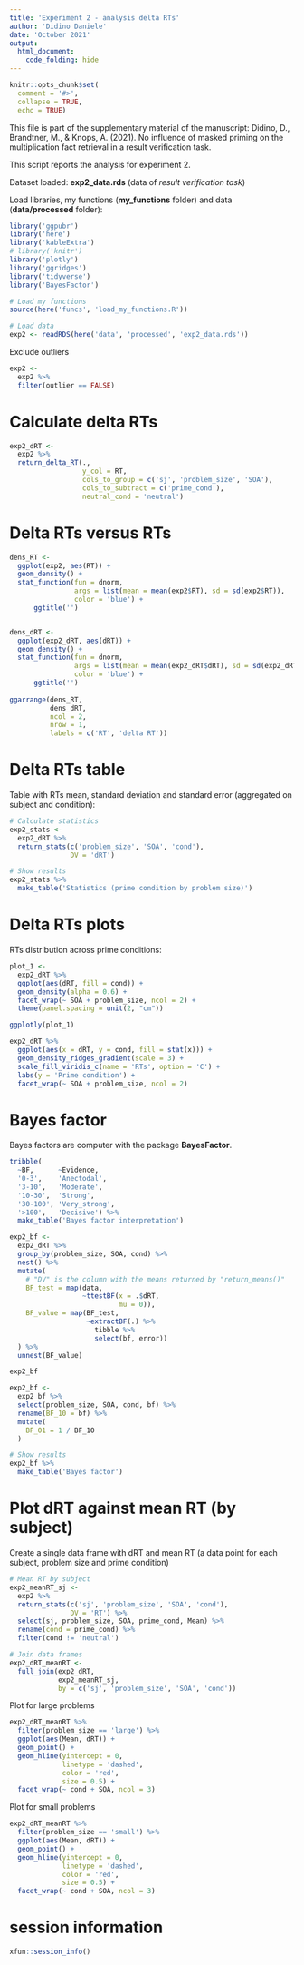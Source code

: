 ---
title: 'Experiment 2 - analysis delta RTs'
author: 'Didino Daniele'
date: 'October 2021'
output: 
  html_document:
    code_folding: hide
---

```{r, setup, include=FALSE}
knitr::opts_chunk$set(
  comment = '#>',
  collapse = TRUE,
  echo = TRUE)
```

This file is part of the supplementary material of the manuscript:
Didino, D., Brandtner, M., & Knops, A. (2021). No influence of masked priming 
on the multiplication fact retrieval in a result verification task.

This script reports the analysis for experiment 2.

Dataset loaded: **exp2_data.rds** (data of *result verification task*)

Load libraries, my functions (**my_functions** folder) and data 
(**data/processed** folder):

```{r}
library('ggpubr')
library('here')
library('kableExtra')
# library('knitr')
library('plotly')
library('ggridges')
library('tidyverse')
library('BayesFactor')

# Load my functions
source(here('funcs', 'load_my_functions.R'))

# Load data
exp2 <- readRDS(here('data', 'processed', 'exp2_data.rds'))
```


Exclude outliers

```{r}
exp2 <- 
  exp2 %>% 
  filter(outlier == FALSE)
```

# Calculate delta RTs

```{r}
exp2_dRT <- 
  exp2 %>% 
  return_delta_RT(.,
                  y_col = RT,
                  cols_to_group = c('sj', 'problem_size', 'SOA'),
                  cols_to_subtract = c('prime_cond'),
                  neutral_cond = 'neutral')
```


# Delta RTs versus RTs

```{r, fig.height = 4, fig.width = 7, fig.align = 'center'}
dens_RT <- 
  ggplot(exp2, aes(RT)) + 
  geom_density() +
  stat_function(fun = dnorm, 
                args = list(mean = mean(exp2$RT), sd = sd(exp2$RT)),
                color = 'blue') +
      ggtitle('')


dens_dRT <- 
  ggplot(exp2_dRT, aes(dRT)) + 
  geom_density() +
  stat_function(fun = dnorm, 
                args = list(mean = mean(exp2_dRT$dRT), sd = sd(exp2_dRT$dRT)),
                color = 'blue') +
      ggtitle('')
  
ggarrange(dens_RT,
          dens_dRT,
          ncol = 2,
          nrow = 1,
          labels = c('RT', 'delta RT'))
```


# Delta RTs table

Table with RTs mean, standard deviation and standard error (aggregated on 
                                                            subject and condition):

```{r}
# Calculate statistics
exp2_stats <- 
  exp2_dRT %>%
  return_stats(c('problem_size', 'SOA', 'cond'),
               DV = 'dRT')

# Show results
exp2_stats %>% 
  make_table('Statistics (prime condition by problem size)')
```


# Delta RTs plots

RTs distribution across prime conditions:

```{r, fig.height = 6, fig.width = 8, fig.align = 'center'}
plot_1 <-
  exp2_dRT %>% 
  ggplot(aes(dRT, fill = cond)) +
  geom_density(alpha = 0.6) +
  facet_wrap(~ SOA + problem_size, ncol = 2) +
  theme(panel.spacing = unit(2, "cm"))

ggplotly(plot_1)
```


```{r, fig.height = 6, fig.width = 8, fig.align = 'center'}
exp2_dRT %>% 
  ggplot(aes(x = dRT, y = cond, fill = stat(x))) +
  geom_density_ridges_gradient(scale = 3) +
  scale_fill_viridis_c(name = 'RTs', option = 'C') +
  labs(y = 'Prime condition') +
  facet_wrap(~ SOA + problem_size, ncol = 2) 
```


# Bayes factor

Bayes factors are computer with the package **BayesFactor**.


```{r}
tribble(
  ~BF,      ~Evidence,
  '0-3',    'Anectodal',
  '3-10',   'Moderate',
  '10-30',  'Strong',
  '30-100', 'Very_strong',
  '>100',   'Decisive') %>% 
  make_table('Bayes factor interpretation')
```



```{r}
exp2_bf <- 
  exp2_dRT %>% 
  group_by(problem_size, SOA, cond) %>% 
  nest() %>% 
  mutate(
    # "DV" is the column with the means returned by "return_means()"
    BF_test = map(data,
                  ~ttestBF(x = .$dRT,
                           mu = 0)),
    BF_value = map(BF_test,
                   ~extractBF(.) %>% 
                     tibble %>% 
                     select(bf, error))
  ) %>% 
  unnest(BF_value)

exp2_bf

exp2_bf <- 
  exp2_bf %>%
  select(problem_size, SOA, cond, bf) %>% 
  rename(BF_10 = bf) %>% 
  mutate(
    BF_01 = 1 / BF_10
  ) 

# Show results
exp2_bf %>% 
  make_table('Bayes factor')
```


# Plot dRT against mean RT (by subject)


Create a single data frame with dRT and mean RT (a data point for each
subject, problem size and prime condition)

```{r}
# Mean RT by subject
exp2_meanRT_sj <- 
  exp2 %>%
  return_stats(c('sj', 'problem_size', 'SOA', 'cond'),
               DV = 'RT') %>% 
  select(sj, problem_size, SOA, prime_cond, Mean) %>% 
  rename(cond = prime_cond) %>% 
  filter(cond != 'neutral')

# Join data frames
exp2_dRT_meanRT <- 
  full_join(exp2_dRT,
            exp2_meanRT_sj,
            by = c('sj', 'problem_size', 'SOA', 'cond'))
```


Plot for large problems

```{r, fig.height = 8, fig.width = 8, fig.align = 'center'}
exp2_dRT_meanRT %>% 
  filter(problem_size == 'large') %>% 
  ggplot(aes(Mean, dRT)) +
  geom_point() +
  geom_hline(yintercept = 0,
             linetype = 'dashed',
             color = 'red',
             size = 0.5) +
  facet_wrap(~ cond + SOA, ncol = 3)
```



Plot for small problems

```{r, fig.height = 8, fig.width = 8, fig.align = 'center'}
exp2_dRT_meanRT %>% 
  filter(problem_size == 'small') %>% 
  ggplot(aes(Mean, dRT)) +
  geom_point() +
  geom_hline(yintercept = 0,
             linetype = 'dashed',
             color = 'red',
             size = 0.5) +
  facet_wrap(~ cond + SOA, ncol = 3)
```


# session information

```{r}
xfun::session_info()
```

